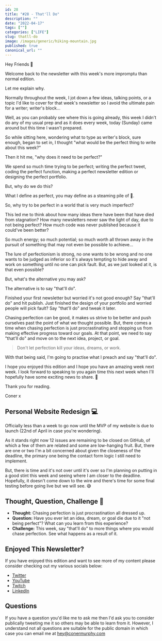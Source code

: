 ```yaml
---
id: 28
title: "#28 - That'll Do"
description: ""
date: "2022-04-17"
tags: [""]
categories: ["LIFE"]
slug: thatll-do
image: /images/generic/hiking-mountain.jpg
published: true
canonical_url: ""
---
```


Hey Friends 👋

Welcome back to the newsletter with this week's more impromptu than normal edition.

Let me explain why.

Normally throughout the week, I jot down a few ideas, talking points, or a topic I'd like to cover for that week's newsletter so I avoid the ultimate pain for a writer; writer's block...

Well, as you can probably see where this is going already, this week I didn't do any of my usual prep and as it does every week, today (Sunday) came around but this time I wasn't prepared.

So while sitting here, wondering what to type as writer's block, sure enough, began to set in, I thought "what would be the perfect thing to write about this week?"

Then it hit me, "why does it need to be perfect?"

We spend so much time trying to be perfect; writing the perfect tweet, coding the perfect function, making a perfect newsletter edition or designing the perfect portfolio.

But, why do we do this?

What I define as perfect, you may define as a steaming pile of 💩.

So, why try to be perfect in a world that is very much imperfect?

This led me to think about how many ideas there have been that have died from stagnation? How many newsletters never saw the light of day, due to not being perfect? How much code was never published because it could've been better?

So much energy; so much potential; so much worth all thrown away in the pursuit of something that may not even be possible to achieve...

The lure of perfectionism is strong, no one wants to be wrong and no one wants to be judged as inferior so it's always tempting to hide away and work on something until no one can pick fault. But, as we just looked at it, is that even possible?

But, what's the alternative you may ask?

The alternative is to say "that'll do".

Finished your first newsletter but worried it's not good enough? Say "that'll do" and hit publish. Just finished the design of your portfolio and worried people will pick fault? Say "that'll do" and tweak it later.

Chasing perfection can be good, it makes us strive to be better and push ourselves past the point of what we thought possible. But, there comes a time when chasing perfection is just procrastinating and stopping us from making effective progress toward our goals. At that point, we need to say "that'll do" and move on to the next idea, project, or goal.

> Don't let perfection kill your ideas, dreams, or work.

With that being said, I'm going to practise what I preach and say "that'll do".

I hope you enjoyed this edition and I hope you have an amazing week next week. I look forward to speaking to you again time this next week when I'll hopefully have some exciting news to share. 👀

Thank you for reading.

Coner x

## Personal Website Redesign 💻

Officially less than a week to go now until the MVP of my website is due to launch (22nd of April in case you're wondering).

As it stands right now 12 issues are remaining to be closed on GitHub, of which a few of them are related and some are low-hanging fruit. But, there are one or two I'm a bit concerned about given the closeness of the deadline, the primary one being the contact form logic I still need to implement.

But, there is time and it's not over until it's over so I'm planning on putting in a good stint this week and seeing where I am closer to the deadline. Hopefully, it doesn't come down to the wire and there's time for some final testing before going live but we will see. 😅

## Thought, Question, Challenge 🤔

- **Thought:** Chasing perfection is just procrastination all dressed up.
- **Question:** Have you ever let an idea, dream, or goal die due to it "not being perfect"? What can you learn from this experience?
- **Challenge:** This week, say "that'll do" to more things where you would chase perfection. See what happens as a result of it.

## Enjoyed This Newsletter?

If you have enjoyed this edition and want to see more of my content please consider checking out my various socials below:

- [Twitter](https://twitter.com/MrConerMurphy/)
- [YouTube](https://www.youtube.com/channel/UCKbxBnz1xuyGAPMCOZQRdVw)
- [Twitch](https://www.twitch.tv/conermurphy)
- [LinkedIn](https://www.linkedin.com/in/coner-murphy/)

## Questions

If you have a question you'd like me to ask me then I'd ask you to consider publically tweeting me it so others may be able to learn from it. However, I understand not all questions are suitable for the public domain in which case you can email me at [hey@conermurphy.com](mailto:hey@conermurphy.com)

